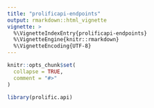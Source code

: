 ```yaml
---
title: "prolificapi-endpoints"
output: rmarkdown::html_vignette
vignette: >
  %\VignetteIndexEntry{prolificapi-endpoints}
  %\VignetteEngine{knitr::rmarkdown}
  %\VignetteEncoding{UTF-8}
---
```


```r
knitr::opts_chunk$set(
  collapse = TRUE,
  comment = "#>"
)
```

```r
library(prolific.api)
```
